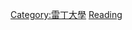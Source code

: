 {{Commons category|Alumni of the University of Reading}}

[[Category:雷丁大學|Category:雷丁大學]]
[[Category:英格蘭各大學校友|Reading]]
